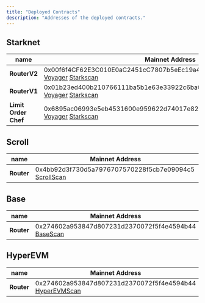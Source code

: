 ```yaml
---
title: "Deployed Contracts"
description: "Addresses of the deployed contracts."
---
```



## Starknet
| name           | Mainnet Address            | Testnet Address                               |
| -------------- | --------------- | ----------------------------------------- |
| **RouterV2**     | 0x00f6f4CF62E3C010E0aC2451cC7807b5eEc19a40b0FaaCd00CCA3914280FDf5a [Voyager](https://voyager.online/contract/0x00f6f4cf62e3c010e0ac2451cc7807b5eec19a40b0faacd00cca3914280fdf5a) [Starkscan](https://starkscan.co/contract/0x00f6f4cf62e3c010e0ac2451cc7807b5eec19a40b0faacd00cca3914280fdf5a) | 0x0144701728b210ccb78b3b50f963e5bc6c22159d90161d821344bcab22fadd2d [Voyager](https://voyager.online/contract/0x0144701728b210ccb78b3b50f963e5bc6c22159d90161d821344bcab22fadd2d) [Starkscan](https://starkscan.co/contract/0x0144701728b210ccb78b3b50f963e5bc6c22159d90161d821344bcab22fadd2d)     |
| **RouterV1**   | 0x01b23ed400b210766111ba5b1e63e33922c6ba0c45e6ad56ce112e5f4c578e62 [Voyager](https://voyager.online/contract/0x01b23ed400b210766111ba5b1e63e33922c6ba0c45e6ad56ce112e5f4c578e62) [Starkscan](https://starkscan.co/contract/0x01b23ed400b210766111ba5b1e63e33922c6ba0c45e6ad56ce112e5f4c578e62)         |          |
| **Limit Order Chef**  | 0x6895ac06993e5eb4531600e959622d74017e8259310ef98d8c471557815890b [Voyager](https://voyager.online/contract/0x6895ac06993e5eb4531600e959622d74017e8259310ef98d8c471557815890b) [Starkscan](https://starkscan.co/contract/0x6895ac06993e5eb4531600e959622d74017e8259310ef98d8c471557815890b)          | 0x026627b1fb3cb387a0f1b26aebb57033e487e51a5aab1d065bea8f3806396734 [Voyager](https://goerli.voyager.online/contract/0x026627b1fb3cb387a0f1b26aebb57033e487e51a5aab1d065bea8f3806396734)  [Starkscan](https://testnet.starkscan.co/contract/0x026627b1fb3cb387a0f1b26aebb57033e487e51a5aab1d065bea8f3806396734)       |


## Scroll
| name           | Mainnet Address            |
| -------------- | --------------- |
| **Router**     | 0x4bb92d3f730d5a7976707570228f5cb7e09094c5   [ScrollScan](https://scrollscan.com/address/0x4bb92d3f730d5a7976707570228f5cb7e09094c5)      |

## Base
| name           | Mainnet Address            |
| -------------- | --------------- |
| **Router**     | 0x274602a953847d807231d2370072f5f4e4594b44   [BaseScan](https://basescan.org/address/0x274602a953847d807231d2370072f5f4e4594b44)      |

## HyperEVM
| name           | Mainnet Address            |
| -------------- | --------------- |
| **Router**     | 0x274602a953847d807231d2370072f5f4e4594b44   [HyperEVMScan](https://hyperevmscan.io/address/0x274602a953847d807231d2370072f5f4e4594b44)      |



